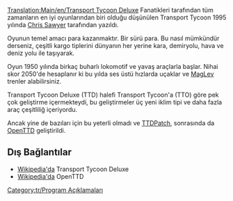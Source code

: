 [[Translation:Main/en/Transport Tycoon Deluxe]]
Fanatikleri tarafından tüm zamanların en iyi oyunlarından biri olduğu düşünülen Transport Tycoon 1995 yılında [http://www.chrissawyer.com Chris Sawyer] tarafından yazıldı.

Oyunun temel amacı para kazanmaktır. Bir sürü para.
Bu nasıl mümkündür derseniz, çeşitli kargo tiplerini dünyanın her yerine kara, demiryolu, hava ve deniz yolu ile taşıyarak.

Oyun 1950 yılında birkaç buharlı lokomotif ve yavaş araçlarla başlar. Nihai skor 2050'de hesaplanır ki bu yılda ses üstü hızlarda uçaklar ve [[Main/tr/MagLev|MagLev]] trenler alabilirsiniz.

Transport Tycoon Deluxe (TTD) halefi Transport Tycoon'a (TTO) göre pek çok geliştirme içermekteydi, bu geliştirmeler üç yeni iklim tipi ve daha fazla araç çeşitliliğ içeriyordu.

Ancak yine de bazıları için bu yeterli olmadı ve [[Main/tr/TTDPatch|TTDPatch]], sonrasında da [[Main/tr/OpenTTD|OpenTTD]] geliştirildi.

==Dış Bağlantılar==
* [http://www.wikipedia.org/wiki/tr:Transport_Tycoon Wikipedia'da] Transport Tycoon Deluxe 
* [http://www.wikipedia.org/wiki/tr:OpenTTD Wikipedia'da] OpenTTD
[[Category:tr/Program Açıklamaları]]